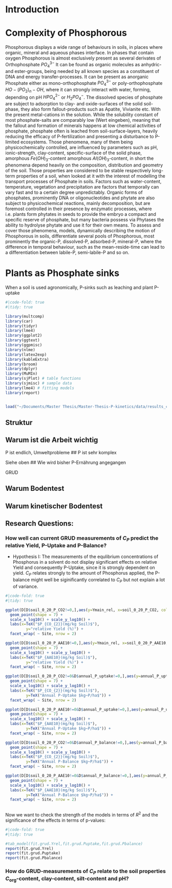 # Introduction

# Complexity of Phosphorous

Phosphorous displays a wide range of behaviours in soils, in places where organic, mineral and aqueous phases interface. In phases that contain oxygen Phosphorous is almost exclusively present as several derivates of Orthophosphate $PO_4^{3-}$ It can be found as organic molecules as anhydric- and ester-groups, being needed by all known species as a constituent of DNA and energy transfer-processes. It can be present as anorganic Phosphate either as mono-orthophosphate $PO_4^{3-}$ or poly-orthophosphate $HO-(PO_2)_n-OH$, where it can strongly interact with water, forming, depending on pH $HPO_4^{2-}$ or $H_2PO_4^{-}$. The dissolved species of phosphate are subject to adsorption to clay- and oxide-surfaces of the solid soil-phase, they also form fallout-products such as Apatite, Vivianite etc. With the present metal-cations in the solution. While the solubility constant of most phosphate-salts are comparably low (Wert eingeben), meaning that the fallout and formation of minerals happens at low chemical activities of phosphate, phosphate often is leached from soil-surface-layers, heavily reducing the efficacy of P-fertilization and presenting a disturbance to P-limited ecosystems. Those phenomena, many of them being physicochemically controlled, are influenced by parameters such as pH, ionic-strength, clay-content, specific-surface of the solid phase, amorphous $Fe(OH)_3$-content amorphous $Al(OH)_3$-content, in short the phenomena depend heavily on the composition, distribution and geometry of the soil. Those properties are considered to be stable respectively long-term properties of a soil, when looked at it with the interest of modelling the transport processes of Phosphate in soils. Factors such as water-content, temperature, vegetation and precipitation are factors that temporally can vary fast and to a certain degree unpredictably. Organic forms of phosphates, prominently DNA or oligonucleotides and phytate are also subject to physicochemical reactions, mainly decomposition, but are foremost controlled in their presence by enzymatic processes, where i.e. plants form phytates in seeds to provide the embryo a compact and specific reserve of phosphate, but many bacteria possess via Phytases the ability to hydrolyse phytate and use it for their own means. To assess and cover those phenomena, models, dynamically describing the motion of Phosphorous in soils, differentiate several pools of Phosphorous, most prominently the organic-P, dissolved-P, adsorbed-P, mineral-P, where the difference in temporal behaviour, such as the mean-reside-time can lead to a differentiation between labile-P, semi-labile-P and so on.

# Plants as Phosphate sinks

When a soil is used agronomically, P-sinks such as leaching and plant P-uptake

```r
#|code-fold: true
#|tidy: true  

library(multcomp)
library(car)
library(tidyr)
library(lme4)
library(ggplot2)
library(ggtext)
library(ggpmisc)
library(nlme)
library(latex2exp)
library(kableExtra)
library(broom)
library(dplyr)
library(MuMIn)
library(sjPlot) # table functions
library(sjmisc) # sample data
library(lme4) # fitting models
library(report)


load("~/Documents/Master Thesis/Master-Thesis-P-kinetics/data/results_coefficient_analysis")
```

## Struktur

## Warum ist die Arbeit wichtig

P ist endlich, Umweltprobleme \## P ist sehr komplex

Siehe oben \## Wie wird bisher P-Ernährung angegangen

GRUD

## Warum Bodentest

## Warum kinetischer Bodentest

## Research Questions:

### How well can current GRUD measurements of $C_P$ predict the relative Yield, P-Uptake and P-Balance?

-   Hypothesis I: The measurements of the equlibrium concentrations of Phosphorus in a solvent do not display significant effects on relative Yield and consequently P-Uptake, since it is strongly dependent on yield. $C_P$ relates strongly to the amount of Phosphorus applied, the P-balance might well be siginificantly correlated to $C_P$ but not explain a lot of variance.


```r
#|code-fold: true
#|tidy: true  

ggplot(D[D$soil_0_20_P_CO2!=0,],aes(y=Ymain_rel, x=soil_0_20_P_CO2, col=Site, size = Treatment)) +
  geom_point(shape = 7) + 
  scale_x_log10() + scale_y_log10() +
  labs(x=TeX("$P_{CO_{2}}(mg/kg Soil)$"),
         y="relative Yield (%)") +
  facet_wrap( ~ Site, nrow = 2)

ggplot(D[D$soil_0_20_P_AAE10!=0,],aes(y=Ymain_rel, x=soil_0_20_P_AAE10, col=Site, size = Treatment)) +
  geom_point(shape = 7) + 
  scale_x_log10() + scale_y_log10() +
  labs(x=TeX("$P_{AAE10}(mg/kg Soil)$"),
         y="relative Yield (%)") +
  facet_wrap( ~ Site, nrow = 2)

ggplot(D[D$soil_0_20_P_CO2!=0&D$annual_P_uptake!=0,],aes(y=annual_P_uptake, x=soil_0_20_P_CO2, col=Site, size = Treatment)) +
  geom_point(shape = 7) + 
  scale_x_log10() + scale_y_log10() +
  labs(x=TeX("$P_{CO_{2}}(mg/kg Soil)$"),
         y=TeX("Annual P-Uptake $kg~P/ha$")) +
  facet_wrap( ~ Site, nrow = 2)

ggplot(D[D$soil_0_20_P_AAE10!=0&D$annual_P_uptake!=0,],aes(y=annual_P_uptake, x=soil_0_20_P_AAE10, col=Site, size = Treatment)) +
  geom_point(shape = 7) + 
  scale_x_log10() + scale_y_log10() +
  labs(x=TeX("$P_{AAE10}(mg/kg Soil)$"),
         y=TeX("Annual P-Uptake $kg~P/ha$")) +
  facet_wrap( ~ Site, nrow = 2)

ggplot(D[D$soil_0_20_P_CO2!=0&D$annual_P_balance!=0,],aes(y=annual_P_balance, x=soil_0_20_P_CO2, col=Site, size = Treatment)) +
  geom_point(shape = 7) + 
  scale_x_log10() + scale_y_log10() +
  labs(x=TeX("$P_{CO_{2}}(mg/kg Soil)$"),
         y=TeX("Annual P-Balance $kg~P/ha$")) +
  facet_wrap( ~ Site, nrow = 2)

ggplot(D[D$soil_0_20_P_AAE10!=0&D$annual_P_balance!=0,],aes(y=annual_P_balance, x=soil_0_20_P_AAE10, col=Site, size = Treatment)) +
  geom_point(shape = 7) + 
  scale_x_log10() + scale_y_log10() +
  labs(x=TeX("$P_{AAE10}(mg/kg Soil)$"),
         y=TeX("Annual P-Balance $kg~P/ha$")) +
  facet_wrap( ~ Site, nrow = 2)



```
Now we want to check the strength of the models in terms of $R^2$ and the significance of the effects in terms of p-values:

```r
#|code-fold: true
#|tidy: true

#tab_model(fit.grud.Yrel,fit.grud.Puptake,fit.grud.Pbalance)
report(fit.grud.Yrel)
report(fit.grud.Puptake)
report(fit.grud.Pbalance)
```

### How do GRUD-measurements of $C_P$ relate to the soil properties $C_\text{org}$-content, clay-content, silt-content and pH?